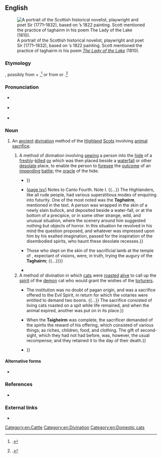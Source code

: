 ==English==
{{was wotd|2017|April|10}}
[[File:(Portrait of Sir Walter Scott) (LOC) (3450315742).jpg|thumb|A portrait of the Scottish historical novelist, playwright and poet Sir {{w|Walter Scott}} (1771–1832), based on {{w|Henry Raeburn}}’s 1822 painting. Scott mentioned the practice of taghairm in his poem ''[[w:The Lady of the Lake (poem)|The Lady of the Lake]]'' (1810).]]

===Etymology===
{{bor|en|gd|taghairm}}, possibly from {{m|gd|ta||a [[ghost#Noun|ghost]], a [[spirit#Noun|spirit]]}} + {{m|gd|gairm||to [[call#Verb|call]], to [[cry#Verb|cry]]}},<ref>{{cite-book|entry=NECROMANCY|title=[[w:Encyclopædia Britannica Third Edition|Encyclopædia Britannica; or, A Dictionary of Arts, Sciences, and Miscellaneous Literature; [...] In Eighteen Volumes]]|edition=3rd greatly enlarged|location=Edinburgh|publisher=Printed for [[w:Andrew Bell (engraver)|A[ndrew] Bell]] and [[w:Colin Macfarquhar|C[olin] Macfarquhar]]|year=1797|volume=XII|page=787, column 2|pageurl=https://books.google.com/books?id=cthTAAAAYAAJ&pg=PA787|oclc=679731788}}.</ref> or from {{m|gd|tarbh||a [[bull]]}} or {{m|gd|targair||to [[foretell]]}}.<ref>{{cite-book|author=Walter Scott|authorlink=Walter Scott|title=[[w:The Lady of the Lake (poem)|The Lady of the Lake [...] With Notes and Analytical and Explanatory Index]]|location=Edinburgh|publisher=John Ross and Company|year=1871|page=216|pageurl=https://books.google.com/books?id=IGwCAAAAQAAJ&pg=PA216|oclc=3991613}}.</ref>

===Pronunciation===
* {{a|RP}} {{IPA|/ˈtaɡəɹəm/|lang=en}}
* {{a|GA}} {{IPA|/ˈtæɡəɹəm/|lang=en}}
* {{hyphenation|ta|ghai|rm|lang=en}}

===Noun===
{{en-noun|-|s}}

# {{lb|en|historical|Scotland}} An [[ancient]] [[divination]] method of the [[Highland]] [[Scots]] involving [[animal]] [[sacrifice#Noun|sacrifice]].
## A method of divination involving [[sew]]ing a person into the [[hide#Noun|hide]] of a [[freshly]]-[[kill#Verb|killed]] [[ox]] which was then placed beside a [[waterfall]] or other [[desolate#Adjective|desolate]] place, to enable the person to [[foresee]] the [[outcome]] of an [[impending]] [[battle#Noun|battle]]; the [[oracle]] of the hide.
##* {{quote-book|chapter=NECROMANCY|title=[[w:Encyclopædia Britannica Third Edition|Encyclopædia Britannica; or, A Dictionary of Arts, Sciences, and Miscellaneous Literature; [...] In Eighteen Volumes]]|edition=3rd greatly enlarged|location=Edinburgh|publisher=Printed for [[w:Andrew Bell (engraver)|A[ndrew] Bell]] and [[w:Colin Macfarquhar|C[olin] Macfarquhar]]|year=1797|volume=XII|page=787, column 2|pageurl=https://books.google.com/books?id=cthTAAAAYAAJ&pg=PA787|oclc=679731788|passage=There were different kinds of '''''taghairm''''', of which one was very lately practiſed in ''[[Skye|Sky]]''. The diviner covered himſelf with a cow's hide, and repaired at night to ſome deep-ſounding cave, whither the perſon who conſulted him followed ſoon after without any attendants. At the mouth of the cave he propoſed aloud the queſtions of which he wanted ſolutions; and the man within pronounced the reſponſes in a tone of voice ſimilar to that which the {{smallcaps|obs}}, or pretended dæmons of antiquity, gave from beneath the ground their oracular anſwers. That in the latter days of '''''taghairm''''' the Gaelic diviners pretended to evocate ghoſts, and from them to extort ſolutions of difficulties propoſed, we have no poſitive evidence; {{...}}}}
##* {{quote-book|author=Walter Scott|authorlink=Walter Scott|title=[[w:The Lady of the Lake (poem)|The Lady of the Lake; a Poem]]|location=Edinburgh|publisher=Printed [by [[w:James Ballantyne|James Ballantyne and Co.]]] for [[w:John Ballantyne (publisher)|John Ballantyne and Co.]]; London: [[w:Longman|Longman, Hurst, Rees, and Orme]], and [[w:William Miller (British publisher)|William Miller]]|year=1810|section=canto IV, stanza IV|pages=146 and lxv|pageurl=https://archive.org/stream/ladylakeapoem07scotgoog#page/n164/mode/1up/|oclc=6632529|passage=&#91;[https://archive.org/stream/ladylakeapoem07scotgoog#page/n164/mode/1up/ page 146]&#93; [L]ast evening-tide / Brian an augury hath tried, / Of that dread kind which must not be / Unless in dread extremity, / The '''Taghairm''' called; by which, afar, / Our sires foresaw the events of war. / Duncraggan's milk-white bull they slew, {{...}} &#91;[https://archive.org/stream/ladylakeapoem07scotgoog#page/n373/mode/1up/ page lxv]&#93; Notes to Canto Fourth. Note I. {{...}} The Highlanders, like all rude people, had various superstitious modes of enquiring into futurity. One of the most noted was the '''''Taghairm''''', mentioned in the text. A person was wrapped in the skin of a newly slain bullock, and deposited beside a water-fall, or at the bottom of a precipice, or in some other strange, wild, and unusual situation, where the scenery around him suggested nothing but objects of horror. In this situation he revolved in his mind the question proposed, and whatever was impressed upon him by his exalted imagination, passed for the inspiration of the disembodied spirits, who haunt these desolate recesses.}}
##* {{quote-journal|author=Gideon Shaddoe|title=Recollections and Reflections of Gideon Shaddoe, Esq. No. VI.|editor=&#91;{{w|Thomas Hood}}&#93;|magazine={{w|Hood's Magazine and Comic Miscellany}}|location=London|publisher=Published for the proprietors, by H. Renshaw, 356. [[w:Strand, London|Strand]]; and sold by all booksellers|month=December|year=1844|volume=II|issue=XII|page=603|pageurl=https://books.google.com/books?id=UJElAAAAMAAJ&pg=PA603|oclc=6420002|passage=A country where such traditions could pass current, and in which more unfortunate creatures, perhaps, passed to death through the torturing fire for the imaginary crime of witchcraft under laws framed and administered in the spirit of Moloch himself, then suffered on the same accursed account in any region of similar extent, was a soil well calculated to cherish the '''''Taghairm''''' and ''Second Sight''. {{...}} Those who slept on the skin of the sacrificial lamb at the temple of {{w|Amphiaraus}}, expectant of visions, were, in truth, trying the augury of the '''Taghairm'''; {{...}}}}
##* {{quote-book|author=J[ohn] A[rnott] MacCulloch|chapter=CELTS|editor={{w|James Hastings}}|title={{w|Encyclopædia of Religion and Ethics}}|location=New York, N.Y.|publisher={{w|Charles Scribner's Sons}}; London: [[w:T&T Clark|T. & T. Clark]]|year=1911|volume=III (Burial–Confessions)|page=300, column 2|pageurl=https://archive.org/stream/encyclopaediaofr03hast_0#page/300/mode/1up/|oclc=3065458|passage=In the '''''taghairm''''' the seer was bound in an animal's hide and left by the waters, the spirits of which inspired his dreams{{nb...}}. The hide was probably that of a sacrificial animal.}}
## A method of divination in which [[cat]]s were [[roast#Verb|roasted]] [[alive]] to call up the [[spirit#Noun|spirit]] of the [[demon]] cat who would grant the wishes of the [[torturer]]s.
##* {{quote-journal|title=Traditions of the Western Highlands. No. II. The Taigheirm.|newspaper=[[w:Literary Gazette|The Literary Gazette, and Journal of Belles Lettres, Arts, Sciences, &c.]]|location=London|publisher=Printed by B. Bensley, Bolt Court, {{w|Fleet Street}}; published for the proprietors, at the Literary Gazette Office, [[w:Strand, London|Strand]]|date=13 March 1824|issue=373|page=172|pageurl=https://books.google.com/books?id=jtZRAQAAMAAJ&pg=PA172|oclc=276732578|passage=The last time the '''Taigheirm''' was performed in the Highlands, was in the island of Mull, in the beginning of the seventeenth century, and the place is still well known to the inhabitants. {{...}} The institution was no doubt of pagan origin, and was a sacrifice offered to the Evil Spirit, in return for which the votaries were entitled to demand two boons. {{...}} The sacrifice consisted of living cats roasted on a spit while life remained, and when the animal expired, another was put on in its place.}}
##* {{quote-book|author=Joseph Ennemoser|authorlink=Joseph Ennemoser|author2={{w|William Howitt}}, transl.|chapter=The Magic of the Ancient Germans and of the Northern Nations|editor={{w|Mary Howitt}}|title=The History of Magic. [...] To which is Added an Appendix of the Most Remarkable and Best Authenticated Stories of Apparitions, Dreams, Second Sight, Somnambulism, Predictions, Divination, Witchcraft, Vampires, Fairies, Table-turning, and Spirit-rapping. [...] In Two Volumes|series=Bohn's Scientific Library|location=London|publisher=[[w:Henry George Bohn|Henry G[eorge] Bohn]], York Street, {{w|Covent Garden}}|year=1854|volume=II|pages=104 and 105|pageurl=https://books.google.com/books?id=dhoHAAAAQAAJ&pg=PA104|oclc=968472094|passage=According to Horst's Deuteroscopy, black cats were indispensable to the incantation ceremony of the '''Taigheirm''', and these were dedicated to the subterranean gods, or, later, to the demons of Christianity. {{...}} When the '''Taigheirm''' was complete, the sacrificer demanded of the spirits the reward of his offering, which consisted of various things; as riches, children, food, and clothing. The gift of second-sight, which they had not had before, was, however, the usual recompense; and they retained it to the day of their death.}}
##* {{quote-journal|journal=The Zoophilist and Animals' Defender|location=London|publisher={{w|National Anti-Vivisection Society}}|year=1891|volume=X|page=93, column 2|oclc=906999582|passage=Anthropology and National Psychology can tell us something about such things; we have heard of those horrible '''Taigheirms''', when for days together Highland shepherds roasted living cats in front of a fire uninterruptedly, in order that, intoxicated with their frightful wailings, they might obtain the magic gift of 'second sight;' {{...}}}}

====Alternative forms====
* {{l|en|taigheirm}}

===References===
<references />

* {{cite-book|author=M[artin] Martin|authorlink=Martin Martin|chapter=The Ancient and Modern Customs of the Inhabitants of the Western Islands of Scotland|title=A Description of the Western Islands of Scotland|location=London|publisher=Printed for Andrew Bell, at the Cross-Keys and Bible, in [[w:Cornhill, London|Cornhill]], near Stocks-Market|year=1703|pages=111–112|pageurl=https://books.google.com/books?id=8PxWAAAAcAAJ&pg=PA111|oclc=745277293|passage=The ſecond way of conſulting the Oracle was, by a Party of Men, who firſt retired to Solitary Places, remote from any Houſe, and there they ſingled out one of their Number, and wrap'd him in a big Cows Hide which they folded about him, his whole Body was covered with it except his Head, and ſo left in this Poſture all night until his inviſible Friends reliev'd him, by giving a proper Anſwer to the Queſtion in hand, which he received, as he fancied, from ſeveral Perſons that he found about him all that time, his conſorts return'd to him at break of Day, and then he communicated his News to them, which often proved fatal to thoſe concerned in ſuch unwarrantable inquiries. / There was a third way of conſulting, which was a Confirmation of the ſecond abovementioned. The ſame Company who put the Man into the Hide, took a live Cat and put him on a Spit, one of the Number was imployed to turn the Spit, and one of his Conſorts enquired at him, what are you doing? He anſwered, I roaſt this Cat, until his Friends anſwer the Queſtion, which muſt be the ſame that was propoſed by the Man ſhut up in the Hide, and afterwards a very big Cat comes attended by a Number of leſſer Cats, deſiring to relieve the Cat turned on the Spit, and then anſwers the Queſtion: If this Anſwer prove the ſame that was given to the Man in the Hide, then it was taken as a Confirmation of the other which in this caſe was believed Infallible,{{nb...}}}}

===External links===
* {{pedia}}

[[Category:en:Cattle]]
[[Category:en:Divination]]
[[Category:en:Domestic cats]]